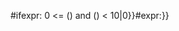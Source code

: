 <includeonly>{{{{{subst|}}}#ifexpr: 0 <= ({{{1}}}) and ({{{1}}}) < 10|0}}{{{{{subst|}}}#expr:{{{1}}}}}</includeonly><noinclude>{{documentation}}</noinclude>